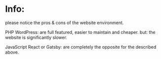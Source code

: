 # Info:
please notice the pros & cons of the website environment. 

PHP WordPress: 
are full featured, easier to maintain and cheaper. 
but: the website is significantly slower.

JavaScript React or Gatsby: 
are completely the opposite for the described above.